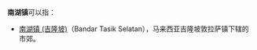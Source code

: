 '''南湖镇'''可以指：
{{PRC admin/disambig|37/11/02/108/000|62/08/25/101/000}}
*[[南湖镇_(吉隆坡)|南湖镇 (吉隆坡)]]（Bandar Tasik Selatan），马来西亚吉隆坡敦拉萨镇下辖的市郊。
{{disambig|cat=三字中国镇名消歧义}}
